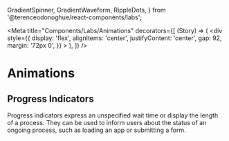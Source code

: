 
  GradientSpinner,
  GradientWaveform,
  RippleDots,
} from '@terenceodonoghue/react-components/labs';

<Meta
  title="Components/Labs/Animations"
  decorators={[
    (Story) => (
      <div
        style={{
          display: 'flex',
          alignItems: 'center',
          justifyContent: 'center',
          gap: 92,
          margin: '72px 0',
        }}
      >
        <Story />
      </div>
    ),
  ]}
/>

# Animations

## Progress Indicators

Progress indicators express an unspecified wait time or display the length of a process. They can be used to inform users about the status of an ongoing process, such as loading an app or submitting a form.

<Story name="ProgressIndicators">
  <GradientSpinner />
  <GradientWaveform />
  <RippleDots />
</Story>
